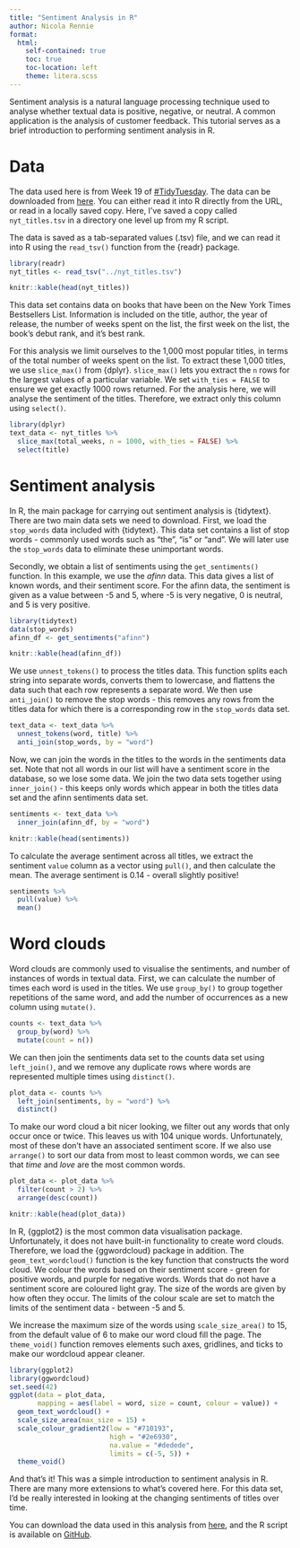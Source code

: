 ```yaml
---
title: "Sentiment Analysis in R"
author: Nicola Rennie
format:
  html:
    self-contained: true
    toc: true
    toc-location: left
    theme: litera.scss
---
```


Sentiment analysis is a natural language processing technique used to analyse whether textual data is positive, negative, or neutral. A common application is the analysis of customer feedback. This tutorial serves as a brief introduction to performing sentiment analysis in R. 

# Data 

The data used here is from Week 19 of [#TidyTuesday](https://github.com/rfordatascience/tidytuesday/). The data can be downloaded from [here](https://raw.githubusercontent.com/rfordatascience/tidytuesday/master/data/2022/2022-05-10/nyt_titles.tsv). You can either read it into R directly from the URL, or read in a locally saved copy. Here, I've saved a copy called `nyt_titles.tsv` in a directory one level up from my R script.

The data is saved as a tab-separated values (.tsv) file, and we can read it into R using the `read_tsv()` function from the {readr} package.

```r
library(readr)
nyt_titles <- read_tsv("../nyt_titles.tsv")
```

```r
knitr::kable(head(nyt_titles))
```

This data set contains data on books that have been on the New York Times Bestsellers List. Information is included on the title, author, the year of release, the number of weeks spent on the list, the first week on the list, the book's debut rank, and it's best rank.

For this analysis we limit ourselves to the 1,000 most popular titles, in terms of the total number of weeks spent on the list. To extract these 1,000 titles, we use `slice_max()` from {dplyr}. `slice_max()` lets you extract the `n` rows for the largest values of a particular variable. We set `with_ties = FALSE` to ensure we get exactly 1000 rows returned. For the analysis here, we will analyse the sentiment of the titles. Therefore, we extract only this column using `select()`.

```r
library(dplyr)
text_data <- nyt_titles %>% 
  slice_max(total_weeks, n = 1000, with_ties = FALSE) %>% 
  select(title)
```

# Sentiment analysis

In R, the main package for carrying out sentiment analysis is {tidytext}. There are two main data sets we need to download. First, we load the `stop_words` data included with {tidytext}. This data set contains a list of stop words - commonly used words such as “the”, “is” or “and”. We will later use the `stop_words` data to eliminate these unimportant words.

Secondly, we obtain a list of sentiments using the `get_sentiments()` function. In this example, we use the *afinn* data. This data gives a list of known words, and their sentiment score. For the afinn data, the sentiment is given as a value between -5 and 5, where -5 is very negative, 0 is neutral, and 5 is very positive.

```r
library(tidytext)
data(stop_words)
afinn_df <- get_sentiments("afinn")
```

```r
knitr::kable(head(afinn_df))
```

We use `unnest_tokens()` to process the titles data. This function splits each string into separate words, converts them to lowercase, and flattens the data such that each row represents a separate word. 
We then use `anti_join()` to remove the stop words - this removes any rows from the titles data for which there is a corresponding row in the `stop_words` data set. 

```r
text_data <- text_data %>% 
  unnest_tokens(word, title) %>% 
  anti_join(stop_words, by = "word")
```

Now, we can join the words in the titles to the words in the sentiments data set. Note that not all words in our list will have a sentiment score in the database, so we lose some data. We join the two data sets together using `inner_join()` - this keeps only words which appear in both the titles data set and the afinn sentiments data set.

```r
sentiments <- text_data %>% 
  inner_join(afinn_df, by = "word") 
```

```r
knitr::kable(head(sentiments))
```

To calculate the average sentiment across all titles, we extract the sentiment `value` column as a vector using `pull()`, and then calculate the mean. The average sentiment is 0.14 - overall slightly positive!

```r
sentiments %>% 
  pull(value) %>% 
  mean()
```

# Word clouds

Word clouds are commonly used to visualise the sentiments, and number of instances of words in textual data. First, we can calculate the number of times each word is used in the titles. We use `group_by()` to group together repetitions of the same word, and add the number of occurrences as a new column using `mutate()`. 

```r
counts <- text_data %>% 
  group_by(word) %>%  
  mutate(count = n())
```

We can then join the sentiments data set to the counts data set using `left_join()`, and we remove any duplicate rows where words are represented multiple times using `distinct()`.

```r
plot_data <- counts %>% 
  left_join(sentiments, by = "word") %>% 
  distinct()
```

To make our word cloud a bit nicer looking, we filter out any words that only occur once or twice. This leaves us with 104 unique words. Unfortunately, most of these don't have an associated sentiment score. If we also use `arrange()` to sort our data from most to least common words, we can see that *time* and *love* are the most common words. 

```r
plot_data <- plot_data %>% 
  filter(count > 2) %>% 
  arrange(desc(count))
```

```r
knitr::kable(head(plot_data))
```

In R, {ggplot2} is the most common data visualisation package. Unfortunately, it does not have built-in functionality to create word clouds. Therefore, we load the {ggwordcloud} package in addition. The `geom_text_wordcloud()` function is the key function that constructs the word cloud. We colour the words based on their sentiment score - green for positive words, and purple for negative words. Words that do not have a sentiment score are coloured light gray. The size of the words are given by how often they occur. The limits of the colour scale are set to match the limits of the sentiment data - between -5 and 5. 

We increase the maximum size of the words using `scale_size_area()` to 15, from the default value of 6 to make our word cloud fill the page. The `theme_void()` function removes elements such axes, gridlines, and ticks to make our wordcloud appear cleaner.

```r
library(ggplot2)
library(ggwordcloud)
set.seed(42)
ggplot(data = plot_data, 
       mapping = aes(label = word, size = count, colour = value)) +
  geom_text_wordcloud() +
  scale_size_area(max_size = 15) +
  scale_colour_gradient2(low = "#710193", 
                         high = "#2e6930", 
                         na.value = "#dedede", 
                         limits = c(-5, 5)) +
  theme_void()
```

And that's it! This was a simple introduction to sentiment analysis in R. There are many more extensions to what's covered here. For this data set, I'd be really interested in looking at the changing sentiments of titles over time. 

You can download the data used in this analysis from [here](https://raw.githubusercontent.com/rfordatascience/tidytuesday/master/data/2022/2022-05-10/nyt_titles.tsv), and the R script is available on [GitHub](https://github.com/nrennie/sentiment_analysis).





